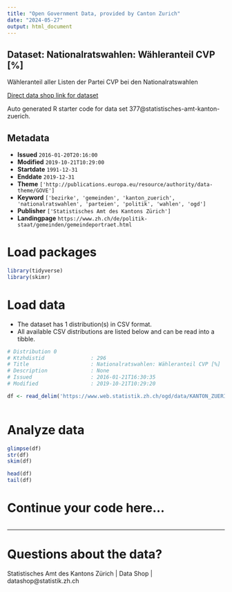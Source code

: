 ```yaml
---
title: "Open Government Data, provided by Canton Zurich"
date: "2024-05-27"
output: html_document
---
```


## Dataset: Nationalratswahlen: Wähleranteil CVP [%]

Wähleranteil aller Listen der Partei CVP bei den Nationalratswahlen

[Direct data shop link for dataset](https://www.zh.ch/de/politik-staat/statistik-daten/datenkatalog.html#/datasets/377@statistisches-amt-kanton-zuerich)

Auto generated R starter code for data set 377@statistisches-amt-kanton-zuerich.

## Metadata

- **Issued** `2016-01-20T20:16:00`
- **Modified** `2019-10-21T10:29:00`
- **Startdate** `1991-12-31`
- **Enddate** `2019-12-31`
- **Theme** `['http://publications.europa.eu/resource/authority/data-theme/GOVE']`
- **Keyword** `['bezirke', 'gemeinden', 'kanton_zuerich', 'nationalratswahlen', 'parteien', 'politik', 'wahlen', 'ogd']`
- **Publisher** `['Statistisches Amt des Kantons Zürich']`
- **Landingpage** `https://www.zh.ch/de/politik-staat/gemeinden/gemeindeportraet.html`


# Load packages

```r

library(tidyverse)
library(skimr)

```

# Load data

-   The dataset has 1 distribution(s) in CSV format.
-   All available CSV distributions are listed below and can be read into a tibble.

```r

# Distribution 0
# Ktzhdistid               : 296
# Title                    : Nationalratswahlen: Wähleranteil CVP [%]
# Description              : None
# Issued                   : 2016-01-21T16:30:35
# Modified                 : 2019-10-21T10:29:20

df <- read_delim('https://www.web.statistik.zh.ch/ogd/data/KANTON_ZUERICH_120.csv')



```

# Analyze data

```r

glimpse(df)
str(df)
skim(df)

head(df)
tail(df)

```

# Continue your code here...

```r

```

------------------------------------------------------------------------

# Questions about the data?

Statistisches Amt des Kantons Zürich | Data Shop | datashop@statistik.zh.ch
